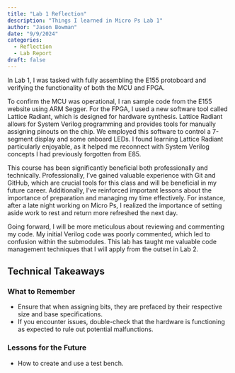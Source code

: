 ```yaml
---
title: "Lab 1 Reflection"
description: "Things I learned in Micro Ps Lab 1"
author: "Jason Bowman"
date: "9/9/2024"
categories:
  - Reflection
  - Lab Report
draft: false
---
```

In Lab 1, I was tasked with fully assembling the E155 protoboard and verifying the functionality of both the MCU and FPGA.

To confirm the MCU was operational, I ran sample code from the E155 website using ARM Segger. For the FPGA, I used a new software tool called Lattice Radiant, which is designed for hardware synthesis. Lattice Radiant allows for System Verilog programming and provides tools for manually assigning pinouts on the chip. We employed this software to control a 7-segment display and some onboard LEDs. I found learning Lattice Radiant particularly enjoyable, as it helped me reconnect with System Verilog concepts I had previously forgotten from E85.

This course has been significantly beneficial both professionally and technically. Professionally, I’ve gained valuable experience with Git and GitHub, which are crucial tools for this class and will be beneficial in my future career. Additionally, I’ve reinforced important lessons about the importance of preparation and managing my time effectively. For instance, after a late night working on Micro Ps, I realized the importance of setting aside work to rest and return more refreshed the next day.

Going forward, I will be more meticulous about reviewing and commenting my code. My initial Verilog code was poorly commented, which led to confusion within the submodules. This lab has taught me valuable code management techniques that I will apply from the outset in Lab 2.

## Technical Takeaways

### What to Remember
- Ensure that when assigning bits, they are prefaced by their respective size and base specifications.
- If you encounter issues, double-check that the hardware is functioning as expected to rule out potential malfunctions.

### Lessons for the Future
- How to create and use a test bench.